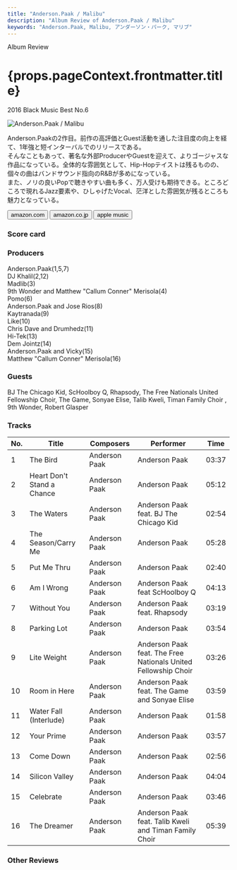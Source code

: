 ```yaml
---
title: "Anderson.Paak / Malibu"
description: "Album Review of Anderson.Paak / Malibu"
keywords: "Anderson.Paak, Malibu, アンダーソン・パーク, マリブ"
---
```






<p className="largeP">Album Review</p>
<h1 className="h1--no--margin">{props.pageContext.frontmatter.title}</h1>
<p className="largeP">
  <Link to="/best50/2016/">2016 Black Music Best No.6</Link>
</p>

<Row  className="image-card-group">
	<Column colMd={"3"} colLg={"4"} noGutterMdLeft="">
       <ImageCard>

![Anderson.Paak / Malibu](../../images/cd/andersonpaak2L.jpg)

</ImageCard>
	</Column>
	<Column colMd={"4"} colLg={"8"} noGutterMdLeft="">
		<p>
			Anderson.Paakの2作目。前作の高評価とGuest活動を通した注目度の向上を経て、1年強と短インターバルでのリリースである。
			<br/>そんなこともあって、著名な外部ProducerやGuestを迎えて、よりゴージャスな作品になっている。全体的な雰囲気として、Hip-Hopテイストは残るものの、個々の曲はバンドサウンド指向のR&Bが多めになっている。
			<br/>また、ノリの良いPopで聴きやすい曲も多く、万人受けも期待できる。ところどころで現れるJazz要素や、ひしゃげたVocal、茫洋とした雰囲気が残るところも魅力となっている。
		</p>
    <div>
			<Button className="button-right-mergin"  href="https://amzn.to/3q7Qon9" kind="primary" size="small" renderIcon={ArrowUpRight24}>
   	 		amazon.com
     	</Button>
	 		<Button className="button-right-mergin"  href="https://amzn.to/3bo1116" kind="secondary" size="small" renderIcon={ArrowUpRight24}>
    		amazon.co.jp
    	</Button>
			<Button className="button-right-mergin"  href="https://apple.co/39eCxVr" kind="tertiary" size="small" renderIcon={ArrowUpRight24}>
    		apple music
    	</Button>
	 	</div>
	</Column>
</Row>
<Row >
	<Column colMd={"4"} colLg={"4"} noGutterMdLeft="">
		<div>
  		<h3>Score card</h3>
			<SliderJS1 value="4" />
  		<SliderJS2 value="1" />
			<SliderJS3 value="1" />
  		<SliderJS4 value="9" />
		</div>
	</Column>
	<Column colMd={"4"} colLg={"8"} noGutterMdLeft="">
		<div>
			<h3>Producers</h3>
			<p>
				Anderson.Paak(1,5,7)
				<br/>DJ Khalil(2,12)
				<br/>Madlib(3)
				<br/>9th Wonder and Matthew "Callum Conner" Merisola(4)
				<br/>Pomo(6)
				<br/>Anderson.Paak and Jose Rios(8)
				<br/>Kaytranada(9)
				<br/>Like(10)
				<br/>Chris Dave and Drumhedz(11)
				<br/>Hi-Tek(13)
				<br/>Dem Jointz(14)
				<br/>Anderson.Paak and Vicky(15)
				<br/>Matthew "Callum Conner" Merisola(16)
			</p>
			<h3>Guests</h3>
			<p>
				BJ The Chicago Kid, ScHoolboy Q, Rhapsody, The Free Nationals United Fellowship Choir, The Game, Sonyae Elise, Talib Kweli, Timan Family Choir , 9th Wonder, Robert Glasper
			</p>
		</div>
	</Column>
</Row>

<h3>Tracks</h3>

| No. | Title                      | Composers     | Performer                                                      | Time  |
| --- | -------------------------- | ------------- | -------------------------------------------------------------- | ----- |
| 1   | The Bird                   | Anderson Paak | Anderson Paak                                                  | 03:37 |
| 2   | Heart Don't Stand a Chance | Anderson Paak | Anderson Paak                                                  | 05:12 |
| 3   | The Waters                 | Anderson Paak | Anderson Paak feat. BJ The Chicago Kid                         | 02:54 |
| 4   | The Season/Carry Me        | Anderson Paak | Anderson Paak                                                  | 05:28 |
| 5   | Put Me Thru                | Anderson Paak | Anderson Paak                                                  | 02:40 |
| 6   | Am I Wrong                 | Anderson Paak | Anderson Paak feat ScHoolboy Q                                 | 04:13 |
| 7   | Without You                | Anderson Paak | Anderson Paak feat. Rhapsody                                   | 03:19 |
| 8   | Parking Lot                | Anderson Paak | Anderson Paak                                                  | 03:54 |
| 9   | Lite Weight                | Anderson Paak | Anderson Paak feat. The Free Nationals United Fellowship Choir | 03:26 |
| 10  | Room in Here               | Anderson Paak | Anderson Paak feat. The Game and Sonyae Elise                  | 03:59 |
| 11  | Water Fall (Interlude)     | Anderson Paak | Anderson Paak                                                  | 01:58 |
| 12  | Your Prime                 | Anderson Paak | Anderson Paak                                                  | 03:57 |
| 13  | Come Down                  | Anderson Paak | Anderson Paak                                                  | 02:56 |
| 14  | Silicon Valley             | Anderson Paak | Anderson Paak                                                  | 04:04 |
| 15  | Celebrate                  | Anderson Paak | Anderson Paak                                                  | 03:46 |
| 16  | The Dreamer                | Anderson Paak | Anderson Paak feat. Talib Kweli and Timan Family Choir         | 05:39 |

<h3>Other Reviews</h3>

<Row>
  <Column colMd={3} colLg={3} noGutterMdLeft>
    <Review1 />
  </Column>
  <Column colMd={3} colLg={3} noGutterMdLeft>
    <Review2 />
  </Column>
</Row>

<Row>
  <Column colMd={3} colLg={3} noGutterMdLeft>
    <Review3 />
  </Column>
</Row>
